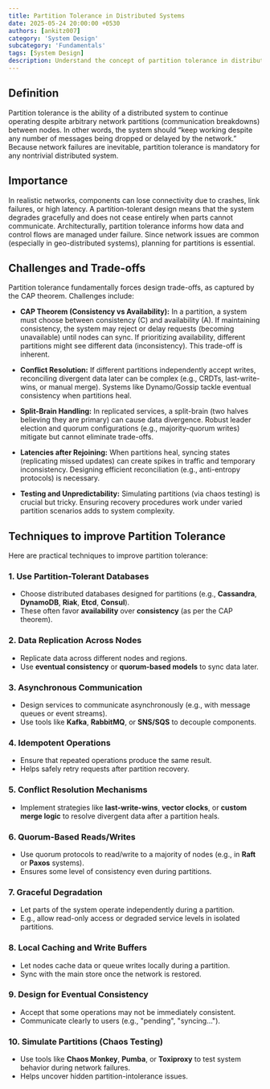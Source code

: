 ```yaml
---
title: Partition Tolerance in Distributed Systems
date: 2025-05-24 20:00:00 +0530
authors: [ankitz007]
category: 'System Design'
subcategory: 'Fundamentals'
tags: [System Design]
description: Understand the concept of partition tolerance in distributed systems, its importance, challenges, and various models.
---
```


## Definition

Partition tolerance is the ability of a distributed system to continue operating despite arbitrary network partitions (communication breakdowns) between nodes. In other words, the system should “keep working despite any number of messages being dropped or delayed by the network.” Because network failures are inevitable, partition tolerance is mandatory for any nontrivial distributed system.

## Importance

In realistic networks, components can lose connectivity due to crashes, link failures, or high latency. A partition-tolerant design means that the system degrades gracefully and does not cease entirely when parts cannot communicate. Architecturally, partition tolerance informs how data and control flows are managed under failure. Since network issues are common (especially in geo-distributed systems), planning for partitions is essential.

## Challenges and Trade-offs

Partition tolerance fundamentally forces design trade-offs, as captured by the CAP theorem. Challenges include:

- **CAP Theorem (Consistency vs Availability):** In a partition, a system must choose between consistency (C) and availability (A). If maintaining consistency, the system may reject or delay requests (becoming unavailable) until nodes can sync. If prioritizing availability, different partitions might see different data (inconsistency). This trade-off is inherent.

- **Conflict Resolution:** If different partitions independently accept writes, reconciling divergent data later can be complex (e.g., CRDTs, last-write-wins, or manual merge). Systems like Dynamo/Gossip tackle eventual consistency when partitions heal.

- **Split-Brain Handling:** In replicated services, a split-brain (two halves believing they are primary) can cause data divergence. Robust leader election and quorum configurations (e.g., majority-quorum writes) mitigate but cannot eliminate trade-offs.

- **Latencies after Rejoining:** When partitions heal, syncing states (replicating missed updates) can create spikes in traffic and temporary inconsistency. Designing efficient reconciliation (e.g., anti-entropy protocols) is necessary.

- **Testing and Unpredictability:** Simulating partitions (via chaos testing) is crucial but tricky. Ensuring recovery procedures work under varied partition scenarios adds to system complexity.

## Techniques to improve Partition Tolerance

Here are practical techniques to improve partition tolerance:

### 1. **Use Partition-Tolerant Databases**

- Choose distributed databases designed for partitions (e.g., **Cassandra**, **DynamoDB**, **Riak**, **Etcd**, **Consul**).
- These often favor **availability** over **consistency** (as per the CAP theorem).

### 2. **Data Replication Across Nodes**

- Replicate data across different nodes and regions.
- Use **eventual consistency** or **quorum-based models** to sync data later.

### 3. **Asynchronous Communication**

- Design services to communicate asynchronously (e.g., with message queues or event streams).
- Use tools like **Kafka**, **RabbitMQ**, or **SNS/SQS** to decouple components.

### 4. **Idempotent Operations**

- Ensure that repeated operations produce the same result.
- Helps safely retry requests after partition recovery.

### 5. **Conflict Resolution Mechanisms**

- Implement strategies like **last-write-wins**, **vector clocks**, or **custom merge logic** to resolve divergent data after a partition heals.

### 6. **Quorum-Based Reads/Writes**

- Use quorum protocols to read/write to a majority of nodes (e.g., in **Raft** or **Paxos** systems).
- Ensures some level of consistency even during partitions.

### 7. **Graceful Degradation**

- Let parts of the system operate independently during a partition.
- E.g., allow read-only access or degraded service levels in isolated partitions.

### 8. **Local Caching and Write Buffers**

- Let nodes cache data or queue writes locally during a partition.
- Sync with the main store once the network is restored.

### 9. **Design for Eventual Consistency**

- Accept that some operations may not be immediately consistent.
- Communicate clearly to users (e.g., "pending", "syncing...").

### 10. **Simulate Partitions (Chaos Testing)**

- Use tools like **Chaos Monkey**, **Pumba**, or **Toxiproxy** to test system behavior during network failures.
- Helps uncover hidden partition-intolerance issues.
